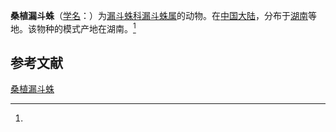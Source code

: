 {{Speciesbox
| name = 桑植漏斗蛛
| status = 
| status_system = 
| image = 
| genus = Agelena
| species = sangzhiensis
| authority = (Wang, 1991)<ref name='id13993'>{{cite web| url =http://www.bioinfo.cn/db05/BjdwSpecies.php?action=view&id=13993| title =桑植漏斗蛛| work =《中国动物物种编目数据库》| publisher =中国科学院微生物研究所| author =中国科学院动物研究所| accessdate =2009-04-28| deadurl =yes| archiveurl =https://web.archive.org/web/20160305033646/http://www.bioinfo.cn/db05/BjdwSpecies.php?action=view&id=13993| archivedate =2016-03-05}}</ref>
}}

'''桑植漏斗蛛'''（[[学名|学名]]：{{lang|la|''Agelena sangzhiensis''}}）为[[漏斗蛛科|漏斗蛛科]][[漏斗蛛属|漏斗蛛属]]的动物。在[[中国大陆|中国大陆]]，分布于[[湖南|湖南]]等地。该物种的模式产地在湖南。<ref name='id13993'/>

== 参考文献 ==
{{reflist}}

{{Wikispecies|Agelena sangzhiensis}}
{{Taxonbar|from=Q1821724}}

[[Category:漏斗蛛属|桑植漏斗蛛]]


{{蜘蛛小作品}}